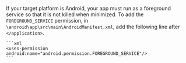 <PlatformWrapper platform="flutter">

If your target platform is Android, your app must run as a foreground service so that it is not killed when minimized. To add the `FOREGROUND_SERVICE` permission, in `\android\app\src\main\AndroidManifest.xml`, add the following line after `</application>`.

    ```xml
    <uses-permission android:name="android.permission.FOREGROUND_SERVICE"/>
    ```

</PlatformWrapper>
